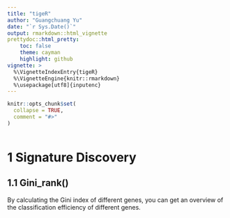 ---
title: "tigeR"
author: "Guangchuang Yu"
date: "`r Sys.Date()`"
output: rmarkdown::html_vignette
prettydoc::html_pretty:
    toc: false
    theme: cayman
    highlight: github
vignette: >
  %\VignetteIndexEntry{tigeR}
  %\VignetteEngine{knitr::rmarkdown}
  %\usepackage[utf8]{inputenc}
---

```{r, include = FALSE}
knitr::opts_chunk$set(
  collapse = TRUE,
  comment = "#>"
)
```

```{r setup}
```
# 1 Signature Discovery
## 1.1 Gini_rank()
By calculating the Gini index of different genes, you can get an overview of the classification efficiency of different genes.
